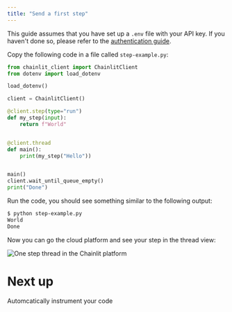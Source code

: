 ```yaml
---
title: "Send a first step"
---
```


This guide assumes that you have set up a `.env` file with your API key. If you haven't done so, please refer to the [authentication guide](/python-client/get-started/authentication).

Copy the following code in a file called `step-example.py`:

```python step-example.py
from chainlit_client import ChainlitClient
from dotenv import load_dotenv

load_dotenv()

client = ChainlitClient()

@client.step(type="run")
def my_step(input):
    return f"World" 


@client.thread
def main():
    print(my_step("Hello"))


main()
client.wait_until_queue_empty()
print("Done")
```

Run the code, you should see something similar to the following output:

```bash
$ python step-example.py
World
Done
```

Now you can go the cloud platform and see your step in the thread view:

<Frame caption="The result in Chainlit platform">
  <img src="/images/one-step.png" alt="One step thread in the Chainlit platform" />
</Frame>

# Next up

<Card title="OpenAI instrumentation" icon="link" href="/python-client/instrumentation/openai">
  Automcatically instrument your code
</Card>